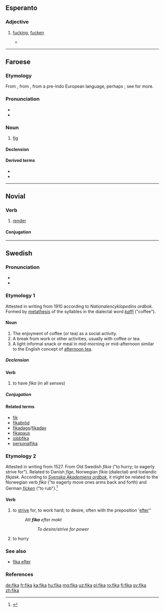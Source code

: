 ==Esperanto==

===Adjective===
{{eo-head}}

# {{context|vulgar|lang=eo}} [[fucking]], [[fucken]]
#* {{quote-newsgroup
|date=2000-01-16
|title=Neĝa Taglibro (komika)
|first=David J.
|last=Coffin
|newsgroup=soc.culture.esperanto
|id=nEcg4.3600$Ef6.939221@news.shore.net
|url=http://groups.google.com/group/soc.culture.esperanto/msg/1c0e31dbe97cd813
|passage=Dek-kvin Dio-damnaj '''fikaj''' {{l|eo|centimetroj}} da '''fika''' {{l|eo|neĝo}} kaj '''fika''' {{l|eo|neĝpluvo}} kaj '''fika''' {{l|eo|glacio}} kaj {{l|eo|neniu}} {{l|eo|scias}} {{l|eo|kia}} {{l|eo|alia}} {{l|eo|blanka}} {{l|eo|fekaĵo}} {{l|eo|falis}} {{l|eo|lastanokte}}.
|translation=15 goddamn '''fucking''' centimeters of '''fucking''' snow and '''fucking''' sleet and '''fucking''' ice and nobody-knows-what kind of other white shit fell last night.
}}

----

==Faroese==

===Etymology===
From {{etyl|VL.|fo}} {{m|la|fīca||fig}}, from {{etyl|la|fo}} {{m|la|fīcus||fig tree}}, from a pre-Indo European language, perhaps {{etyl|phn|fo}} {{term|||tr=pagh|ripe fig|lang=phn|sc=Phnx}}; see {{m|en|fig}} for more.

===Pronunciation===
* {{IPA|/ˈfiːka/|lang=fo}}
* {{rhymes|iːka|lang=fo}}

===Noun===
{{fo-noun|f|fiku|fikur}}

# [[fig]]

====Declension====
{{fo-decl-noun-f1|fik}}

====Derived terms====
* {{l|fo|fikublað}}
* {{l|fo|fikutræ}}

----

==Novial==

===Verb===
{{nov-verb}}

# [[render]]

====Conjugation====
{{nov-conj}}

----

==Swedish==

===Pronunciation===
* {{IPA|/ˈfiːˌka/|lang=sv}}
* {{audio|Sv-fika.ogg|audio|lang=sv}}

===Etymology 1===
Attested in writing from 1910 according to ''Nationalencyklopedins ordbok''. Formed by [[metathesis]] of the syllables in the dialectal word ''[[kaffi]]'' ("coffee").

====Noun====
{{sv-noun|c}}

# The enjoyment of coffee (or tea) as a social activity.
# A break from work or other activities, usually with coffee or tea.
# A light informal snack or meal in mid-morning or mid-afternoon similar to the English concept of [[afternoon tea]].

=====Declension=====
{{sv-infl-noun-c-or|fik}}

====Verb====
{{head|sv|verb}}
# to have ''fika'' (in all senses)

=====Conjugation=====
{{sv-conj-wk|nop=1}}

====Related terms====
* [[fik]]
* [[fikabröd]]
* [[fikadags]]/[[fikadax]]
* [[fikapaus]]
* [[jobbfika]]
* [[personalfika]]

===Etymology 2===
Attested in writing from 1527. From Old Swedish ''fikia'' ("to hurry; to eagerly strive for"). Related to Danish ''fige'', Norwegian ''fikia'' (dialectal) and Icelandic ''fíkjask''. According to ''[[:w:Svenska Akademiens ordbok|Svenska Akademiens ordbok]]'', it might be related to the Norwegian verb ''fika'' ("to eagerly move ones arms back and forth) and German ''[[ficken]]'' ("to rub").<ref>{{R:SAOB online|fika}}</ref>

====Verb====
# {{context|lang=sv|archaic}} to [[strive]] for, to work hard; to desire, often with the preposition '[[efter]]''
#: ''Att '''fika''' efter makt''
#:: ''To desire/strive for power''
# {{context|lang=sv|archaic}} to hurry

===See also===
* [[fika efter]]

===References===
<references/>

[[de:fika]]
[[fr:fika]]
[[ka:fika]]
[[hu:fika]]
[[mg:fika]]
[[uz:fika]]
[[pl:fika]]
[[ro:fika]]
[[fi:fika]]
[[sv:fika]]
[[zh:fika]]